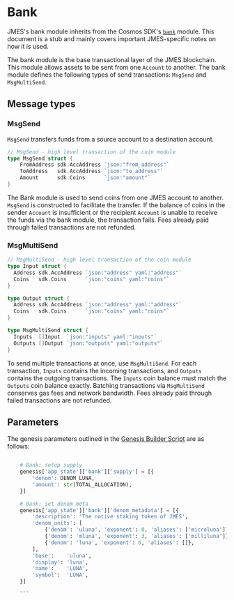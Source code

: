 
# Bank

<Admonition type="info" icon="ℹ️">

JMES's bank module inherits from the Cosmos SDK's [`bank`](https://docs.cosmos.network/master/modules/bank/) module. This document is a stub and mainly covers important JMES-specific notes on how it is used.

</Admonition>

The bank module is the base transactional layer of the JMES blockchain. This module allows assets to be sent from one `Account` to another. The bank module defines the following types of send transactions: `MsgSend` and `MsgMultiSend`.

## Message types

### MsgSend

`MsgSend` transfers funds from a source account to a destination account. 

```go
// MsgSend - high level transaction of the coin module
type MsgSend struct {
    FromAddress sdk.AccAddress `json:"from_address"`
    ToAddress   sdk.AccAddress `json:"to_address"`
    Amount      sdk.Coins      `json:"amount"`
}
```

The Bank module is used to send coins from one JMES account to another. `MsgSend` is constructed to facilitate the transfer. If the balance of coins in the sender `Account` is insufficient or the recipient `Account` is unable to receive the funds via the bank module, the transaction fails. Fees already paid through failed transactions are not refunded.

### MsgMultiSend

```go
// MsgMultiSend - high level transaction of the coin module
type Input struct {
  Address sdk.AccAddress `json:"address" yaml:"address"`
  Coins   sdk.Coins      `json:"coins" yaml:"coins"`
}

type Output struct {
  Address sdk.AccAddress `json:"address" yaml:"address"`
  Coins   sdk.Coins      `json:"coins" yaml:"coins"`
}

type MsgMultiSend struct {
  Inputs  []Input  `json:"inputs" yaml:"inputs"`
  Outputs []Output `json:"outputs" yaml:"outputs"`
}
```

To send multiple transactions at once, use `MsgMultiSend`. For each transaction, `Inputs` contains the incoming transactions, and `Outputs` contains the outgoing transactions. The `Inputs` coin balance must match the `Outputs` coin balance exactly. Batching transactions via `MsgMultiSend` conserves gas fees and network bandwidth. Fees already paid through failed transactions are not refunded.

## Parameters

The genesis parameters outlined in the [Genesis Builder Script](https://github.com/jmesworld/genesis-tools/blob/main/src/genesis_builder.py#L92) are as follows:

```py

    # Bank: setup supply
    genesis['app_state']['bank']['supply'] = [{
        'denom': DENOM_LUNA,
        'amount': str(TOTAL_ALLOCATION),
    }]

    # Bank: set denom meta
    genesis['app_state']['bank']['denom_metadata'] = [{
        'description': 'The native staking token of JMES',
        'denom_units': [
            {'denom': 'uluna', 'exponent': 0, 'aliases': ['microluna']},
            {'denom': 'mluna', 'exponent': 3, 'aliases': ['milliluna']},
            {'denom': 'luna', 'exponent': 6, 'aliases': []},
        ],
        'base':    'uluna',
        'display': 'luna',
        'name':    'LUNA',
        'symbol':  'LUNA',
    }]

    ```